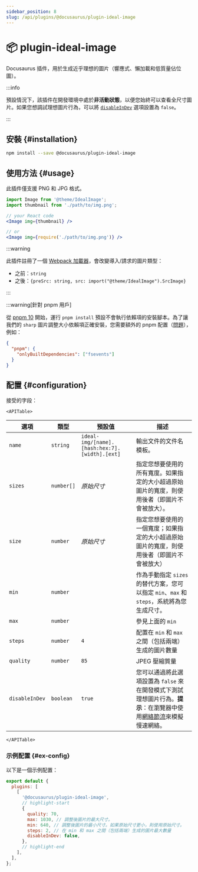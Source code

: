 ```yaml
---
sidebar_position: 8
slug: /api/plugins/@docusaurus/plugin-ideal-image
---
```


# 📦 plugin-ideal-image


Docusaurus 插件，用於生成近乎理想的圖片（響應式、懶加載和低質量佔位圖）。

:::info

預設情況下，該插件在開發環境中處於**非活動狀態**，以便您始終可以查看全尺寸圖片。如果您想調試理想圖片行為，可以將 [`disableInDev`](#disableInDev) 選項設置為 `false`。

:::

## 安裝 {#installation}

```bash npm2yarn
npm install --save @docusaurus/plugin-ideal-image
```

## 使用方法 {#usage}

此插件僅支援 PNG 和 JPG 格式。

```jsx
import Image from '@theme/IdealImage';
import thumbnail from './path/to/img.png';

// your React code
<Image img={thumbnail} />

// or
<Image img={require('./path/to/img.png')} />
```

:::warning

此插件註冊了一個 [Webpack 加載器](https://webpack.js.org/loaders/)，會改變導入/請求的圖片類型：

- 之前：`string`
- 之後：`{preSrc: string, src: import("@theme/IdealImage").SrcImage}`

:::

:::warning[針對 pnpm 用戶]

從 [pnpm 10](https://github.com/pnpm/pnpm/releases/tag/v10.0.0) 開始，運行 `pnpm install` 預設不會執行依賴項的安裝腳本。為了讓我們的 `sharp` 圖片調整大小依賴項正確安裝，您需要額外的 pnpm 配置（[問題](https://github.com/lovell/sharp/issues/4343)），例如：

```json title="package.json"
{
  "pnpm": {
    "onlyBuiltDependencies": ["fsevents"]
  }
}
```

## 配置 {#configuration}

接受的字段：

```mdx-code-block
<APITable>
```

| 選項 | 類型 | 預設值 | 描述 |
| --- | --- | --- | --- |
| `name` | `string` | `ideal-img/[name].[hash:hex:7].[width].[ext]` | 輸出文件的文件名模板。 |
| `sizes` | `number[]` | _原始尺寸_ | 指定您想要使用的所有寬度。如果指定的大小超過原始圖片的寬度，則使用後者（即圖片不會被放大）。 |
| `size` | `number` | _原始尺寸_ | 指定您想要使用的一個寬度；如果指定的大小超過原始圖片的寬度，則使用後者（即圖片不會被放大） |
| `min` | `number` |  | 作為手動指定 `sizes` 的替代方案，您可以指定 `min`、`max` 和 `steps`，系統將為您生成尺寸。 |
| `max` | `number` |  | 參見上面的 `min` |
| `steps` | `number` | `4` | 配置在 `min` 和 `max` 之間（包括兩端）生成的圖片數量 |
| `quality` | `number` | `85` | JPEG 壓縮質量 |
| `disableInDev` | `boolean` | `true` | 您可以通過將此選項設置為 `false` 來在開發模式下測試理想圖片行為。**提示**：在瀏覽器中使用[網絡節流](https://www.browserstack.com/guide/how-to-perform-network-throttling-in-chrome)來模擬慢速網絡。 |

```mdx-code-block
</APITable>
```

### 示例配置 {#ex-config}

以下是一個示例配置：

```js title="docusaurus.config.js"
export default {
  plugins: [
    [
      '@docusaurus/plugin-ideal-image',
      // highlight-start
      {
        quality: 70,
        max: 1030, // 調整後圖片的最大尺寸。
        min: 640, // 調整後圖片的最小尺寸。如果原始尺寸更小，則使用原始尺寸。
        steps: 2, // 在 min 和 max 之間（包括兩端）生成的圖片最大數量
        disableInDev: false,
      },
      // highlight-end
    ],
  ],
};
```